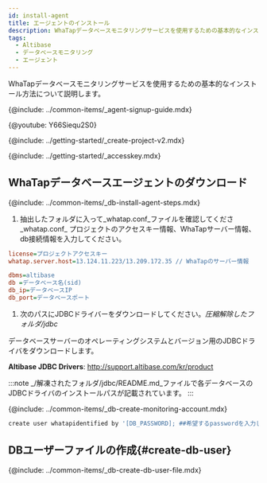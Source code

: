 ```yaml
---
id: install-agent
title: エージェントのインストール
description: WhaTapデータベースモニタリングサービスを使用するための基本的なインストール方法について説明します。
tags:
  - Altibase
  - データベースモニタリング
  - エージェント
---
```



WhaTapデータベースモニタリングサービスを使用するための基本的なインストール方法について説明します。

{@include: ../common-items/_agent-signup-guide.mdx}

{@youtube: Y66Siequ2S0}

{@include: ../getting-started/_create-project-v2.mdx} 

{@include: ../getting-started/_accesskey.mdx}

## WhaTapデータベースエージェントのダウンロード

{@include: ../common-items/_db-install-agent-steps.mdx}

1.  抽出したフォルダに入って_whatap.conf_ファイルを確認してくださ_whatap.conf_ プロジェクトのアクセスキー情報、WhaTapサーバー情報、db接続情報を入力してください。

```ini title='whatap.conf'
license=プロジェクトアクセスキー
whatap.server.host=13.124.11.223/13.209.172.35 // WhaTapのサーバー情報

dbms=altibase
db =データベース名(sid)
db_ip=データベースIP
db_port=データベースポート
```

1.  次のパスにJDBCドライバーをダウンロードしてください。_圧縮解除したフォルダ/jdbc_

  データベースサーバーのオペレーティングシステムとバージョン用のJDBCドライバをダウンロードします。

**Altibase JDBC Drivers**: http://support.altibase.com/kr/product

:::note
_/解凍されたフォルダ/jdbc/README.md_ファイルで各データベースのJDBCドライバのインストールパスが記載されています。
:::

{@include: ../common-items/_db-create-monitoring-account.mdx}

```bash
create user whatapidentified by '[DB_PASSWORD]; ##希望するpasswordを入力してください。
```

<!-- 시스템 계정 사용 CUBRID -->

<!-- {@include: ../common-items/_db-create-monitoring-account-using-system.mdx}-->

## DBユーザーファイルの作成{#create-db-user}

{@include: ../common-items/_db-create-db-user-file.mdx}  
